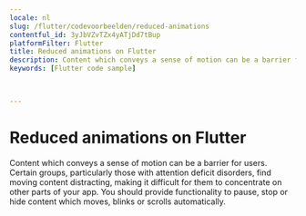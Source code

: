 ```yaml
---
locale: nl
slug: /flutter/codevoorbeelden/reduced-animations
contentful_id: 3yJbVZvTZx4yATjDd7tBup
platformFilter: Flutter
title: Reduced animations on Flutter
description: Content which conveys a sense of motion can be a barrier for users.
keywords: [Flutter code sample]


	
---
```


# Reduced animations on Flutter

Content which conveys a sense of motion can be a barrier for users. Certain groups, particularly those with attention deficit disorders, find moving content distracting, making it difficult for them to concentrate on other parts of your app. You should provide functionality to pause, stop or hide content which moves, blinks or scrolls automatically.

<CodeSample id="screen-animations" locale="nl" platform="flutter"/>